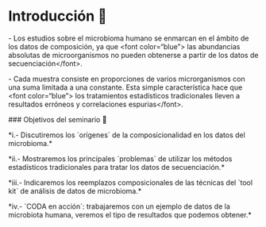 #  Introducción 👋 {.unnumbered}

\- Los estudios sobre el microbioma humano se enmarcan en el ámbito de los datos de composición, ya que \<font color="blue"\> las abundancias absolutas de microorganismos no pueden obtenerse a partir de los datos de secuenciación\</font\>.

\- Cada muestra consiste en proporciones de varios microrganismos con una suma limitada a una constante. Esta simple característica hace que \<font color="blue"\> los tratamientos estadísticos tradicionales lleven a resultados erróneos y correlaciones espurias\</font\>.

\### Objetivos del seminario 🎯

\*i.- Discutiremos los \`orígenes\` de la composicionalidad en los datos del microbioma.\*

\*ii.- Mostraremos los principales \`problemas\` de utilizar los métodos estadísticos tradicionales para tratar los datos de secuenciación.\*

\*iii.- Indicaremos los reemplazos composicionales de las técnicas del \`tool kit\` de análisis de datos de microbioma.\*

\*iv.- \`CODA en acción\`: trabajaremos con un ejemplo de datos de la microbiota humana, veremos el tipo de resultados que podemos obtener.\*

